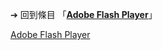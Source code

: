 {{LPR
|article = Adobe Flash Player
|latest_release_version = 32.0.0.380 Beta
|latest_release_date = {{Release date and age|2020|05|14}} 
}}
<noinclude>
{{reflist}}
➔ 回到條目 「'''[[Adobe Flash Player]]'''」
[[Category:最新預覽版模板|Adobe Flash Player]]
</noinclude>